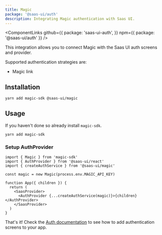 ```yaml
---
title: Magic
package: '@saas-ui/auth'
description: Integrating Magic authentication with Saas UI.
---
```


<ComponentLinks
  github={{
    package: 'saas-ui-auth',
  }}
  npm={{ package: '@saas-ui/auth' }}
/>

This integration allows you to connect Magic with the Saas UI auth screens and provider.

Supported authentication strategies are:

- Magic link

## Installation

```bash
yarn add magic-sdk @saas-ui/magic
```

## Usage

If you haven't done so already install `magic-sdk`.

```bash
yarn add magic-sdk
```

### Setup AuthProvider

```tsx
import { Magic } from 'magic-sdk'
import { AuthProvider } from '@saas-ui/react'
import { createAuthService } from '@saas-ui/magic'

const magic = new Magic(process.env.MAGIC_API_KEY)

function App({ children }) {
  return (
    <SaasProvider>
      <AuthProvider {...createAuthService(magic)}>{children}</AuthProvider>
    </SaasProvider>
  )
}
```

That's it! Check the [Auth documentation](/docs/components/auth/auth) to see how to add authentication screens to your app.
